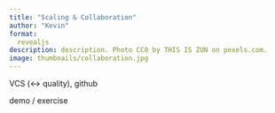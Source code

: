 ```yaml
---
title: "Scaling & Collaboration"
author: "Kevin"
format: 
  revealjs
description: description. Photo CC0 by THIS IS ZUN on pexels.com.
image: thumbnails/collaboration.jpg
---
```


VCS (\<-\> quality), github

demo / exercise
